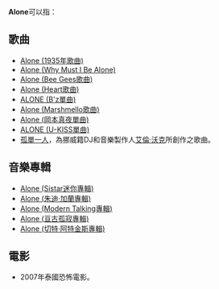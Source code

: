 '''Alone'''可以指：

== 歌曲 ==
* [[Alone_(1935年歌曲)|Alone (1935年歌曲)]]
* [[Alone_(Why_Must_I_Be_Alone)|Alone (Why Must I Be Alone)]]
* [[Alone_(Bee_Gees歌曲)|Alone (Bee Gees歌曲)]]
* [[Alone_(Heart歌曲)|Alone (Heart歌曲)]]
* [[ALONE_(B'z單曲)|ALONE (B'z單曲)]]
* [[Alone_(Marshmello歌曲)|Alone (Marshmello歌曲)]]
* [[Alone_(岡本真夜單曲)|Alone (岡本真夜單曲)]]
* [[ALONE_(U-KISS單曲)|ALONE (U-KISS單曲)]]
* [[孤單一人|孤單一人]]，為挪威籍DJ和音樂製作人[[艾倫·沃克|艾倫·沃克]]所創作之歌曲。

== 音樂專輯 ==
* [[Alone_(Sistar迷你專輯)|Alone (Sistar迷你專輯)]]
* [[Alone_(朱迪·加蘭專輯)|Alone (朱迪·加蘭專輯)]]
* [[Alone_(Modern_Talking專輯)|Alone (Modern Talking專輯)]]
* [[Alone_(亘古孤寂專輯)|Alone (亘古孤寂專輯)]]
* [[Alone_(切特·阿特金斯專輯)|Alone (切特·阿特金斯專輯)]] 

== 電影 ==
*2007年泰國恐怖電影{{le|連體陰|Alone (2007 film)|連體陰}}。

{{Disambig|Cat=非中文名稱消歧義}}